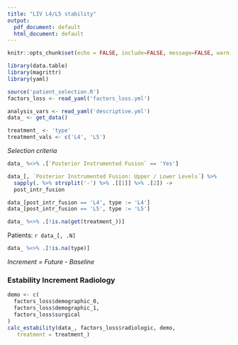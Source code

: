 ```yaml
---
title: "LIV L4/L5 stability"
output:
  pdf_document: default
  html_document: default
---
```


```r
knitr::opts_chunk$set(echo = FALSE, include=FALSE, message=FALSE, warning=FALSE, comment="")
```

```r
library(data.table)
library(magrittr)
library(yaml)

source('patient_selection.R')
factors_loss <- read_yaml('factors_loss.yml')
```

```r
analysis_vars <- read_yaml('descriptive.yml')
data_ <- get_data()
```


```r
treatment_ <- 'type'
treatment_vals <- c('L4', 'L5')
```

*Selection criteria*
```r
data_ %<>% .[`Posterior Instrumented Fusion` == 'Yes']

data_[, `Posterior Instrumented Fusion: Upper / Lower Levels`] %>% 
  sapply(. %>% strsplit('-') %>% .[[1]] %>% .[2]) ->
  post_intr_fusion

data_[post_intr_fusion == 'L4', type := 'L4']
data_[post_intr_fusion == 'L5', type := 'L5']

data_ %<>% .[!is.na(get(treatment_))]
```

Patients: `r data_[, .N]`

```r
data_ %<>% .[!is.na(type)]
```


*Increment = Future - Baseline*

<!-- ### Estability Increment Quality of Life -->

<!-- ```{r include=TRUE} -->
<!-- demo <- c( -->
<!--   factors_loss$demographic_0, -->
<!--   factors_loss$demographic_1, -->
<!--   factors_loss$surgical -->
<!-- ) -->
<!-- calc_estability(data_, factors_loss$qualitylife, demo,  -->
<!--   treatment = treatment_) -->
<!-- ``` -->

### Estability Increment Radiology

```r
demo <- c(
  factors_loss$demographic_0,
  factors_loss$demographic_1,
  factors_loss$surgical
)
calc_estability(data_, factors_loss$radiologic, demo,
   treatment = treatment_)
```


